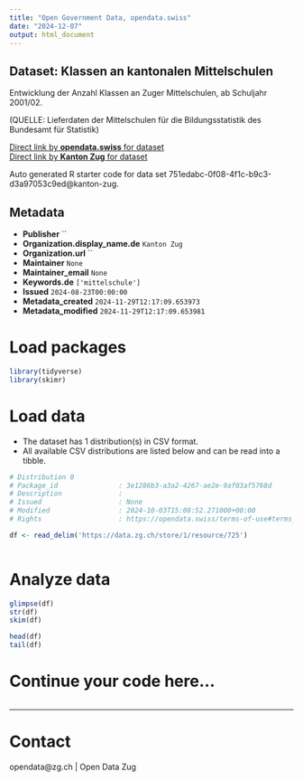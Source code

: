 ```yaml
---
title: "Open Government Data, opendata.swiss"
date: "2024-12-07"
output: html_document
---
```


## Dataset: Klassen an kantonalen Mittelschulen

Entwicklung der Anzahl Klassen an Zuger Mittelschulen, ab Schuljahr 2001/02.

(QUELLE: Lieferdaten der Mittelschulen für die Bildungsstatistik des Bundesamt für Statistik)

[Direct link by **opendata.swiss** for dataset](https://opendata.swiss/de/dataset/klassen-an-kantonalen-mittelschulen)<br>
[Direct link by **Kanton Zug** for dataset](https://www.zg.ch/behoerden/gesundheitsdirektion/statistikfachstelle/themen/bildung/mittelschulen)

Auto generated R starter code for data set 751edabc-0f08-4f1c-b9c3-d3a97053c9ed@kanton-zug.

## Metadata

- **Publisher** ``
- **Organization.display_name.de** `Kanton Zug`
- **Organization.url** ``
- **Maintainer** `None`
- **Maintainer_email** `None`
- **Keywords.de** `['mittelschule']`
- **Issued** `2024-08-23T00:00:00`
- **Metadata_created** `2024-11-29T12:17:09.653973`
- **Metadata_modified** `2024-11-29T12:17:09.653981`


# Load packages

```r

library(tidyverse)
library(skimr)

```

# Load data

-   The dataset has 1 distribution(s) in CSV format.
-   All available CSV distributions are listed below and can be read into a tibble.

```r

# Distribution 0
# Package_id               : 3e1286b3-a3a2-4267-ae2e-9af03af5768d
# Description              : 
# Issued                   : None
# Modified                 : 2024-10-03T15:08:52.271000+00:00
# Rights                   : https://opendata.swiss/terms-of-use#terms_by

df <- read_delim('https://data.zg.ch/store/1/resource/725')



```

# Analyze data

```r

glimpse(df)
str(df)
skim(df)

head(df)
tail(df)

```

# Continue your code here...

```r

```

------------------------------------------------------------------------

# Contact

opendata@zg.ch | Open Data Zug
